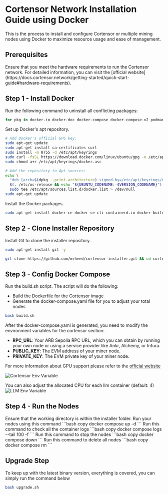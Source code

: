 
# Cortensor Network Installation Guide using Docker
This is the process to install and configure Cortensor or multiple mining nodes using Docker to maximize resource usage and ease of management.

## Prerequisites
<Callout type="info">
Ensure that you meet the hardware requirements to run the Cortensor network. For detailed information, you can visit the [official website](https://docs.cortensor.network/getting-started/quick-start-guide#hardware-requirements).
</Callout>

## Step 1 - Install Docker
Run the following command to uninstall all conflicting packages:
```bash copy
for pkg in docker.io docker-doc docker-compose docker-compose-v2 podman-docker containerd runc; do sudo apt-get remove $pkg; done
```

Set up Docker's apt repository.
```bash copy
# Add Docker's official GPG key:
sudo apt-get update
sudo apt-get install ca-certificates curl
sudo install -m 0755 -d /etc/apt/keyrings
sudo curl -fsSL https://download.docker.com/linux/ubuntu/gpg -o /etc/apt/keyrings/docker.asc
sudo chmod a+r /etc/apt/keyrings/docker.asc

# Add the repository to Apt sources:
echo \
  "deb [arch=$(dpkg --print-architecture) signed-by=/etc/apt/keyrings/docker.asc] https://download.docker.com/linux/ubuntu \
  $(. /etc/os-release && echo "${UBUNTU_CODENAME:-$VERSION_CODENAME}") stable" | \
  sudo tee /etc/apt/sources.list.d/docker.list > /dev/null
sudo apt-get update
```

Install the Docker packages.

```bash copy
sudo apt-get install docker-ce docker-ce-cli containerd.io docker-buildx-plugin docker-compose-plugin -y
```

## Step 2 - Clone Installer Repository
Install Git to clone the installer repository.
```bash copy
sudo apt-get install git -y
```
```bash copy
git clone https://github.com/mrheed/cortensor-installer.git && cd cortensor-installer
```

## Step 3 - Config Docker Compose
Run the build.sh script. The script will do the following:
- Build the Dockerfile for the Cortensor image
- Generate the docker-compose.yaml file for you to adjust your total nodes

```bash copy
bash build.sh
```

After the docker-compose.yaml is generated, you need to modify the environment variables for the cortensor section:
- **RPC_URL**: Your ARB Sepolia RPC URL, which you can obtain by running your own node or using a service provider like Ankr, Alchemy, or Infura.
- **PUBLIC_KEY**: The EVM address of your miner node.
- **PRIVATE_KEY**: The EVM private key of your miner node.

For more information about GPU support please refer to the [official website](https://docs.cortensor.network/getting-started/installation-and-setup#enable-gpu-support)

![Cortensor Env Variable](/cortensor/cor-env.png)

You can also adjust the allocated CPU for each llm container (default: 4)
![LLM Env Variable](/cortensor/llm-env.png)

## Step 4 - Run the Nodes
<Callout type="info">
Ensure that the working directory is within the installer folder.
</Callout>
Run your nodes using this command
```bash copy
docker compose up -d
```                
Run this command to check all the container logs
```bash copy
docker compose logs --tail 100 -f
```
Run this command to stop the nodes
```bash copy
docker compose down
```
Run this command to delete all nodes
```bash copy
docker compose rm
```

## Upgrade Step
To keep up with the latest binary version, everything is covered, you can simply run the command below
```bash copy
bash upgrade.sh
```